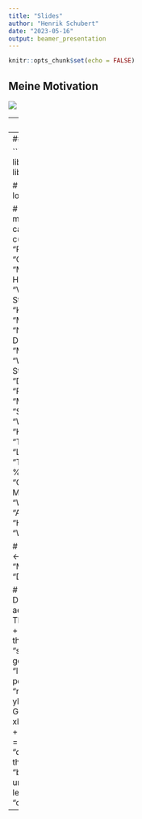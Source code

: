 ```yaml
---
title: "Slides"
author: "Henrik Schubert"
date: "2023-05-16"
output: beamer_presentation
---
```


```r
knitr::opts_chunk$set(echo = FALSE)
```


## Meine Motivation
![](Images\myrskyla09.jpg)


---
## Daten

![](Images\obama_certificate.jpg)

--
## Ergebnisse

```r
# Load the packages
library(tidyverse)
library(HMDHFDplus)


# Load the data
load("Data/analysis.Rda")


# Create division
df <- mutate(df, Division = 
                             case_when(
                             State %in% c("New Jersey", "New York", "Pennsylvania", "Connecticut", "Maine", "Massachusetts", "New Hampshire", "Rhode Island", "Vermont") ~ "Northeast",
                             State %in% c("Iowa", "Kansas", "Minnesota", "Missouri", "Nebraska", "North Dakota", "South Dakota", "Indiana", "Illinois", "Michigan", "Ohio", "Wisconsin") ~ "Midwest", 
                             State %in% c("Delaware", "District of Columbia", "Florida", "Georgia", "Maryland", "North Carolina", "South Carolina", "Virginia", "West Virginia", "Alabama", "Kentucky", "Mississippi", "Tennessee", "Arkansas", "Louisiana", "Oklahoma", "Texas") ~ "South",
                             State %in% c("Arizona", "Colorado", "Idaho", "New Mexico", "Montana", "Utah", "Wyoming", "Nevada", "Alaska", "California", "Hawaii", "Oregon", "Washington") ~ "West"))

# Save the midwest data
data <- subset(df, Division == "Midwest")
write.csv(data, "Data/midwest_data.csv")

# Plot
ggplot(subset(df, Division == "Midwest"), aes(lag_HLI_female, TFR_female, colour = Year)) +
  geom_point(alpha = 0.5) +
  theme_bw(base_family = "serif", base_size = 15) +
  geom_smooth(method = "lm", se = F, formula = "y ~ poly(x, 2)", size = 2, colour = "navyblue") +
  ylab("Allgemeine Geburtenziffe") + xlab("Entwicklungsindikator") +
  scale_colour_gradient(low = "navyblue", high = "darkred", name = "Jahr") +
  theme(legend.position = "bottom",
        legend.key.width = unit(2, "cm"),
        legend.key.height = unit(0.2, "cm"))
```

---


